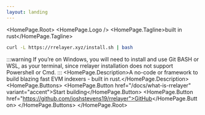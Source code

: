 ```yaml
---
layout: landing
---
```



<HomePage.Root>
  <HomePage.Logo />
  <HomePage.Tagline>built in rust</HomePage.Tagline>
```bash
curl -L https://rrelayer.xyz/install.sh | bash
```

:::warning
If you’re on Windows, you will need to install and use Git BASH or WSL, as your terminal,
since rrelayer installation does not support Powershell or Cmd.
:::
  <HomePage.Description>A no-code or framework to build blazing fast EVM indexers - built in rust.</HomePage.Description>
  <HomePage.Buttons>
    <HomePage.Button href="/docs/what-is-rrelayer" variant="accent">Start building</HomePage.Button>
    <HomePage.Button href="https://github.com/joshstevens19/rrelayer">GitHub</HomePage.Button>
  </HomePage.Buttons>
</HomePage.Root>